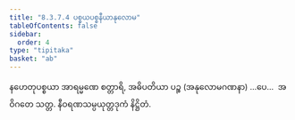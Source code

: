 ```yaml
---
title: "8.3.7.4 ပစ္စယပစ္စနီယာနုလောမ"
tableOfContents: false
sidebar:
  order: 4
type: "tipitaka"
basket: "ab"
---
```



<DynamicBreadcrumb />

<Division number="88">

<Paragraph number="2076">
နဟေတုပစ္စယာ အာရမ္မဏေ စတ္တာရိ, အဓိပတိယာ ပဉ္စ (အနုလောမဂဏနာ) …ပေ…  အဝိဂတေ သတ္တ.

</Paragraph>
</Division>

<Paragraph number="2077" type="center">
နီဝရဏသမ္ပယုတ္တဒုကံ နိဋ္ဌိတံ.
</Paragraph>